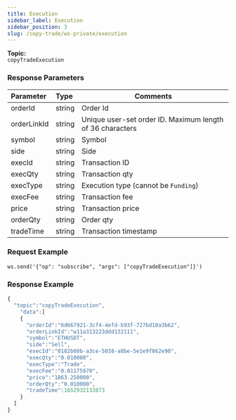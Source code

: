 ```yaml
---
title: Execution
sidebar_label: Execution
sidebar_position: 3
slug: /copy-trade/ws-private/execution
---
```



**Topic:**<br/>
`copyTradeExecution`

### Response Parameters
| Parameter | Type | Comments|
|:----- |:-----|----- |
|orderId |string |Order Id |
|orderLinkId |string |Unique user-set order ID. Maximum length of 36 characters |
|symbol |string |Symbol  |
|side |string |Side |
|execId |string |Transaction ID |
|execQty |string |Transaction qty |
|execType |string |Execution type (cannot be `Funding`) |
|execFee |string |Transaction fee |
|price |string |Transaction price |
|orderQty |string |Order qty |
|tradeTime |string |Transaction timestamp |

### Request Example

<Tabs>
<TabItem value="console" label="Console">

```http
ws.send('{"op": "subscribe", "args": ["copyTradeExecution"]}')
```

</TabItem>
</Tabs>

### Response Example

<Tabs>
<TabItem value="js linear" label="linear">

```javascript
{
  "topic":"copyTradeExecution",
    "data":[
    {
      "orderId":"6d667921-3cf4-4efd-b93f-727bd10a3b62",
      "orderLinkId":"w11a313223ddd132111",
      "symbol":"ETHUSDT",
      "side":"Sell",
      "execId":"0182b08b-a3ce-5038-a8be-5e1e9f862e90",
      "execQty":"0.010000",
      "execType":"Trade",
      "execFee":"0.01175970",
      "price":"1863.250000",
      "orderQty":"0.010000",
      "tradeTime":1652932133873
    }
  ]
}
```
</TabItem>
</Tabs>